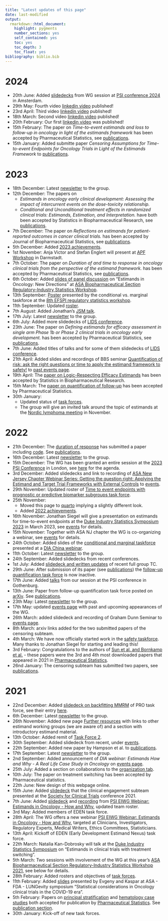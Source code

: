 ```yaml
---
title: "Latest updates of this page"
date: last-modified
output: 
  rmarkdown::html_document:
    highlight: pygments
    number_sections: yes
    self_contained: yes
    toc: yes
    toc_depth: 3
    toc_float: yes
bibliography: biblio.bib
---
```


# 2024

- 20th June: Added [slidedecks](events_past.html#psi-conference) from WG session at [PSI conference 2024](https://www.psiweb.org/conferences/about-the-conference
) in Amsterdam.
- 29th May: Fourth video [linkedin video](videos.html) published!
- 23rd April: Third video [linkedin video](videos.html) published!
- 18th March: Second video [linkedin video](videos.html) published!
- 20th February: Our first [linkedin video](videos.html) was published!
- 15th February: The paper on _Time-to-event estimands and loss to follow-up in oncology in light of the estimands framework_ has been accepted by Pharmaceutical Statistics, see [publications](publications.html).
- 15th January: Added submitte paper _Censoring Assumptions for Time-to-event Endpoints for Oncology Trials in Light of the Estimands Framework_ to [publications](publications.html).

# 2023

- 18th December: Latest [newsletter](communication/comm20231218.html) to the group.
- 12th December: The papers on 
  - _Estimands in oncology early clinical development: Assessing the impact of intercurrent events on the dose-toxicity relationship._ 
  - _Conditional and Unconditional treatment effects in randomized clinical trials: Estimands, Estimation, and Interpretation._ 
  have both been accepted by Statistics in Biopharmaceutical Research, see [publications](publications.html).
- 7th December: The paper on _Reflections on estimands for patient-reported outcomes in cancer clinical trials._ has been accepted by Journal of Biopharmaceutical Statistics, see [publications](publications.html).
- 5th December: Added [2023 achievements](achievements.html#achievements-2023).
- 1st November: Anja Victor and Stefan Englert will present at [APF Workshop](events_upcoming.html#apf-workshop-early-phase-clinical-development-estimands-biomarkers-and-decision-making) in Darmstadt.
- 7th October: The paper on _Duration of and time to response in oncology clinical trials from the perspective of the estimand framework._ has been accepted by Pharmaceutical Statistics, see [publications](publications.html).
- 6th October: Added [slides of panel discussion](https://oncoestimand.github.io/oncowg_webpage/docs/events_past.html#asa-biopharmaceutical-section-regulatory-industry-statistics-workshop) on "Estimands in Oncology: New Directions" at [ASA Biopharmaceutical Section Regulatory-Industry Statistics Workshop]().
- 13th September: [Poster](https://oncoestimand.github.io/oncowg_webpage/docs/events_past.html#efspi-regulatory-statistics-workshop) presented by the conditional vs. marginal taskforce at the [8th EFSPI regulatory statistics workshop](https://efspiworkshop.github.io/efspiworkshop/docs/).
- 11th September: Updated [roster](taskforces).
- 7th August: Added Jonathan's [JSM talk](https://oncoestimand.github.io/oncowg_webpage/docs/events_past.html#joint-statistical-meetings).
- 17th July: Latest [newsletter](communication/comm20230717.html) to the group.
- 6th July: Added more slidedecks of [LIDS conference](https://oncoestimand.github.io/oncowg_webpage/docs/events_past.html#lifetime-data-science-conference-lids).
- 23th June: The paper on _Defining estimands for efficacy assessment in single arm Phase 1b or Phase 2 clinical trials in oncology early development._ has been accepted by Pharmaceutical Statistics, see [publications](publications.html).
- 7th June: Added titles of talks and for some of them slidedecks of [LIDS conference](https://oncoestimand.github.io/oncowg_webpage/docs/events_past.html#lifetime-data-science-conference-lids).
- 21th April: Added slides and recordings of BBS seminar [Quantification of risk: ask the right questions or time to apply the estimand framework to safety!](https://baselbiometrics.github.io/home/docs/events_past.html#quantification-of-risk-ask-the-right-questions-or-time-to-apply-the-estimand-framework-to-safety) to [past events page](events_past.html).
- 19th April: The [paper on Logic-Respecting Efficacy Estimands](https://doi.org/10.1080/19466315.2023.2186945) has been accepted by Statistics in Biopharmaceutical Research.
- 15th March: The [paper on quantification of follow-up](https://arxiv.org/abs/2206.05216) has been accepted by Pharmaceutical Statistics.
- 30th January: 
  - Updated status of [task forces](taskforces.html).
  - The group will give an invited talk around the topic of estimands at the [Nordic lymphoma meeting](http://www.nordic-lymphoma.org/plenary-meeting/) in November. 

# 2022

- 21th December: The [duration of response](https://oncoestimand.github.io/oncowg_webpage/docs/taskforces.html#duration-of-responses) has submitted a paper including [code](https://oncoestimand.github.io/dor/dor.html). See [publications](publications.html#submitted).
- 16th December: Latest [newsletter](communication/comm20221216.html) to the group.
- 15th December: The WG has been granted an entire session at the [2023 PSI Conference](https://www.psiweb.org/conferences/about-the-conference) in London, see [here](events_upcoming.html#psi-conference) for the agenda.
- 3rd December: Added slidedecks and link to recording of [ASA New Jersey Chapter Webinar Series: Getting the question right: Applying the Estimand and Target Trial Frameworks with External Controls](talks/20221202_ASA_NJ_TTF_estimands.pdf) to [events](events_past.html).
- 29th November: Updated roster of [Time to event endpoints with prognostic or predictive biomarker subgroups task force](https://oncoestimand.github.io/oncowg_webpage/docs/taskforces.html#time-to-event-endpoints-with-prognostic-or-predictive-biomarker-subgroups).
- 25th November: 
  - Moved this page to [quarto](https://quarto.org/) implying a slightly different look.
  - Added [2022 achievements](achievements.html).
-   16th November: Jonathan Siegel will give a presentation on estimands for time-to-event endpoints at the [Duke Industry Statistics Symposium 2023](https://sites.duke.edu/diss/) in March 2023, see [events](events_past.html) for details.
-   15th November: Together with ASA NJ chapter the WG is co-organizing a webinar, see [events](events_past.html) for details.
-   24th October: Added slides of the [conditional and marginal taskforce](taskforces.html#conditional-vs.-marginal-effects) presented at a [DIA China webinar](events_past.html#dia-china-webinar).
-   11th October: Latest [newsletter](communication/comm20221011.html) to the group.
-   24th September: Added slidedecks from recent conferences.
-   1st July: Added [slidedeck and written updates](ha.html) of recent full group TC.
-   29th June: After submission of its paper (see [publications](publications.html)) the [follow-up quantification task force](taskforces.html#quantification-of-follow-up) is now inactive.
-   17th June: Added [talks](events_past.html#psi-annual-conference) from our session at the PSI conference in Gothenburg.
-   13th June: Paper from follow-up quantification task force posted on [arXiv](https://doi.org/10.48550/arxiv.2206.05216). See [publications](publications.html).
-   23th May: Latest [newsletter](communication/comm20220523.html) to the group.
-   17th May: updated [events page](events_past.html) with past and upcoming appearances of the WG.
-   26th March: added slidedeck and recording of Graham Dunn Seminar to [events page](events_past.html).
-   8th March: arxiv links added for the two submitted papers of the censoring subteam.
-   4th March: We have now officially started work in the [safety taskforce](taskforces.html#estimands-for-safety). Many thanks to Jonathan Siegel for starting and leading this!
-   3rd February: Congratulations to the authors of [Sun et al. and Bornkamp et al.](publications.html) - these papers were the 3rd and 4th most downloaded papers that appeared in 2021 in [Pharmaceutical Statistics](https://onlinelibrary.wiley.com/journal/15391612).
-   26nd January: The censoring subteam has submitted two papers, see [publications](publications.html).

# 2021

-   22nd December: Added [slidedeck on backfitting MMRM](talks/PRO%20TF%20(2021)%20Backfitting%20MMRM.pdf) of PRO task force, see their entry [here](taskforces.html#patient-reported-outcomes).
-   6th December: Latest [newsletter](communication/comm20211206.html) to the group.
-   26th November: Added new page [Further resources](resources.html) with links to other estimand working groups (we are aware of) and a section with introductory estimand material.
-   13th October: Added remit of [Task Force 2](taskforces.html#principal-stratification-in-clinical-trials).
-   30th September: Added slidedeck from recent, under [events](events_past.html).
-   22th September: Added new paper by Hampson et al. to [publications](publications.html).
-   17th September: Latest [newsletter](communication/comm20210917.html) to the group.
-   2nd September: Added announcement of *DIA webinar: Estimands How and Why - A Real Life Case Study in Oncology* on [events page](events_past.html).
-   25th July: Added a section on collaborations to the [organization tab](organization.html).
-   10th July: The paper on treatment switching has been accepted by Pharmaceutical statistics.
-   22th June: New design of this webpage online.
-   15th June: Added [slidedeck](talks/SCT%202021%20estimand%20onco.pdf) that the clinical engagement subteam presented at the [Society for Clinical Trials](https://www.sctweb.org/) conference 2021.
-   7th June: Added [slidedeck](talks/20210601_clin_eng.pdf) and [recording](https://www.psiweb.org/events/event-item/2021/06/01/default-calendar/psi-eiwg-webinar-estimands-in-oncology---how-and-why) from [PSI EIWG Webinar: Estimands in Oncology - How and Why](https://www.psiweb.org/events/event-item/2021/06/01/default-calendar/psi-eiwg-webinar-estimands-in-oncology---how-and-why), updated team roster.
-   3rd May: Added members of EDEN task force.
-   28th April: The WG offers a new webinar [PSI EIWG Webinar: Estimands in Oncology - How and Why](https://www.psiweb.org/events/event-item/2021/06/01/default-calendar/psi-eiwg-webinar-estimands-in-oncology---how-and-why), targeted at Clinicians, Investigators, Regulatory Experts, Medical Writers, Ethics Committees, Statisticians.
-   13th April: Kickoff of EDEN (Early Development Estimand Nexus) task force.
-   22th March: Natalia Kan-Dobrosky will talk at the [Duke Industry Statistics Symposium](https://sites.duke.edu/diss/) on "Estimands in clinical trials with treatment switching".
-   5th March: Two sessions with involvement of the WG at this year's [ASA Biopharmaceutical Section Regulatory-Industry Statistics Workshop 2021](https://ww2.amstat.org/meetings/biop/2021), see below for details.
-   28th February: Added rosters and objectives of [task forces](taskforces.html).
-   11th February: Added [slides](talks/20210211_DCTs_estimands.pdf) presented by Evgeny and Kaspar at ASA - FDA - LUNGevity symposium "Statistical considerations in Oncology clinical trials in the COVID-19 era".
-   5th February: Papers on [principal stratification](https://arxiv.org/abs/2008.05406) and [hematology case studies](https://arxiv.org/abs/2010.00957) both accepted for publication by [Pharmaceutical Statistics](https://onlinelibrary.wiley.com/journal/15391612). See [publication section](publications.html).
-   30th January: Kick-off of new task forces.
